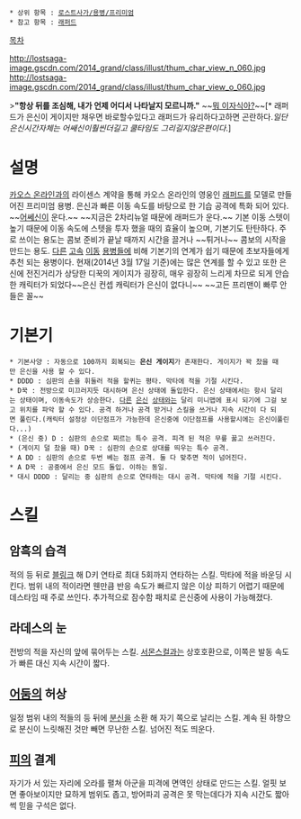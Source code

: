  * 상위 항목 : [[로스트사가/용병/프리미엄]]
 * 참고 항목 : [[래퍼드]]

[[목차]]

http://lostsaga-image.gscdn.com/2014_grand/class/illust/thum_char_view_n_060.jpg
http://lostsaga-image.gscdn.com/2014_grand/class/illust/thum_char_view_o_060.jpg

>'''"항상 뒤를 조심해, 내가 언제 어디서 나타날지 모르니까."'''
~~[[쉐도우어쎄신|뭐 이자식아?]]~~[* 래퍼드가 은신이 게이지만 채우면 바로할수있다고 래퍼드가 유리하다고하면 곤란하다.''일단 은신시간자체는 어쌔신이훨씬더길고 쿨타임도 그리길지않은편이다''.]

= 설명 =
[[카오스 온라인]]과의 라이센스 계약을 통해 카오스 온라인의 영웅인 [[래퍼드]]를 모델로 만들어진 프리미엄 용병. 은신과 빠른 이동 속도를 바탕으로 한 기습 공격에 특화 되어 있다. ~~[[쉐도우어쎄신|어쎄신]]이 운다.~~ ~~지금은 2차리뉴얼 때문에 래퍼드가 운다.~~ 기본 이동 스텟이 높기 때문에 이동 속도에 스텟을 투자 했을 때의 효율이 높으며, 기본기도 탄탄하다. 주로 쓰이는 용도는 콤보 준비가 끝날 때까지 시간을 끌거나 ~~튀거나~~ 콤보의 시작을 만드는 용도. [[살라딘(로스트사가)|다른]] [[타이거(로스트사가)|고속]] [[하자마(로스트사가)|이동]] [[카게닌자|용병]]들에 비해 기본기의 연계가 쉽기 때문에 초보자들에게 추천 되는 용병이다. 현재(2014년 3월 17일 기준)에는 많은 연계를 할 수 있고 또한 은신에 전진거리가 상당한 디꾹의 게이지가 굉장히, 매우 굉장히 느리게 차므로 되게 안습한 캐릭터가 되었다~~은신 컨셉 캐릭터가 은신이 없다니~~ ~~고든 프리맨이 빠루 안 들은 꼴~~

= 기본기 =
 * 기본사양 : 자동으로 100까지 회복되는 '''은신 게이지'''가 존재한다. 게이지가 꽉 찼을 때만 은신을 사용 할 수 있다.
 * DDDD : 심판의 손을 휘둘러 적을 할퀴는 평타. 막타에 적을 기절 시킨다.
 * D꾹 : 전방으로 미끄러지듯 대시하며 은신 상태에 돌입한다. 은신 상태에서는 항시 달리는 상태이며, 이동속도가 상승한다. [[쉐도우어쎄신|다른]] [[구미호(로스트사가)|은신]] [[인디언(로스트사가)|상태]]와는 달리 미니맵에 표시 되기에 그걸 보고 위치를 파악 할 수 있다. 공격 하거나 공격 받거나 스킬을 쓰거나 지속 시간이 다 되면 풀린다.(캐릭터 설정상 이단점프가 가능한데 은신중에 이단점프를 사용할시에는 은신이풀린다...)
 * (은신 중) D : 심판의 손으로 찌르는 특수 공격. 피격 된 적은 무릎 꿇고 쓰러진다.
 * (게이지 덜 찼을 때) D꾹 : 심판의 손으로 상대를 띄우는 특수 공격.
 * A DD : 심판의 손으로 두번 베는 점프 공격. 둘 다 맞추면 적이 넘어진다.
 * A D꾹 : 공중에서 은신 모드 돌입. 이하는 동일.
 * 대시 DDDD : 달리는 중 심판의 손으로 연타하는 대시 공격. 막타에 적을 기절 시킨다.

= 스킬 =
== 암흑의 습격 ==
적의 등 뒤로 [[블링크]] 해 D키 연타로 최대 5회까지 연타하는 스킬. 막타에 적을 바운딩 시킨다. 범위 내의 적이라면 웬만큼 반응 속도가 빠르지 않은 이상 피하기 어렵기 때문에 데스타임 때 주로 쓰인다.
추가적으로 잠수함 패치로 은신중에 사용이 가능해졌다.

== 라데스의 눈 ==
전방의 적을 자신의 앞에 묶어두는 스킬. [[데스나이트(로스트사가)|서몬스컬]]과는 상호호환으로, 이쪽은 발동 속도가 빠른 대신 지속 시간이 짧다.

== [[어둠]]의 허상 ==
일정 범위 내의 적들의 등 뒤에 [[분신]]을 소환 해 자기 쪽으로 날리는 스킬. 계속 된 하향으로 분신이 느릿해진 것만 빼면 무난한 스킬. 넘어진 적도 띄운다.

== [[피]]의 결계 ==
자기가 서 있는 자리에 오라를 펼쳐 아군을 피격에 면역인 상태로 만드는 스킬. 얼핏 보면 좋아보이지만 묘하게 범위도 좁고, 방어파괴 공격은 못 막는데다가 지속 시간도 짧아 썩 믿을 구석은 없다.
